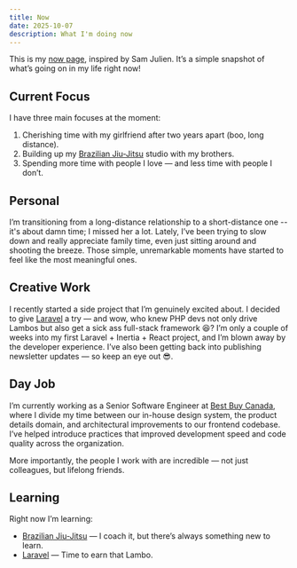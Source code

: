 ```yaml
---
title: Now
date: 2025-10-07
description: What I'm doing now
---
```


This is my [now page](https://nownownow.com/about), inspired by Sam Julien. It’s a simple snapshot of what’s going on in my life right now!

## Current Focus

I have three main focuses at the moment:

1. Cherishing time with my girlfriend after two years apart (boo, long distance).
2. Building up my [Brazilian Jiu-Jitsu](https://grapplecity.ca/) studio with my brothers.
3. Spending more time with people I love — and less time with people I don’t.

## Personal

I’m transitioning from a long-distance relationship to a short-distance one -- it's about damn time; I missed her a lot. Lately, I’ve been trying to slow down and really appreciate family time, even just sitting around and shooting the breeze.
Those simple, unremarkable moments have started to feel like the most meaningful ones.

## Creative Work

I recently started a side project that I’m genuinely excited about.
I decided to give [Laravel](https://laravel.com/) a try — and wow, who knew PHP devs not only drive Lambos but also get a sick ass
full-stack framework 😆? I’m only a couple of weeks into my first Laravel + Inertia + React project, and I’m blown away by the developer experience.
I’ve also been getting back into publishing newsletter updates — so keep an eye out 😎.

## Day Job

I’m currently working as a Senior Software Engineer at [Best Buy Canada](https://www.bestbuy.ca/en-ca/about/about-us/blt6d2c74aaa5bd3e78),
where I divide my time between our in-house design system, the product details domain, and architectural improvements to our frontend codebase.
I’ve helped introduce practices that improved development speed and code quality across the organization.

More importantly, the people I work with are incredible — not just colleagues, but lifelong friends.

## Learning

Right now I’m learning:

- [Brazilian Jiu-Jitsu](https://grapplecity.ca/) — I coach it, but there’s always something new to learn.
- [Laravel](https://laravel.com/) — Time to earn that Lambo.
